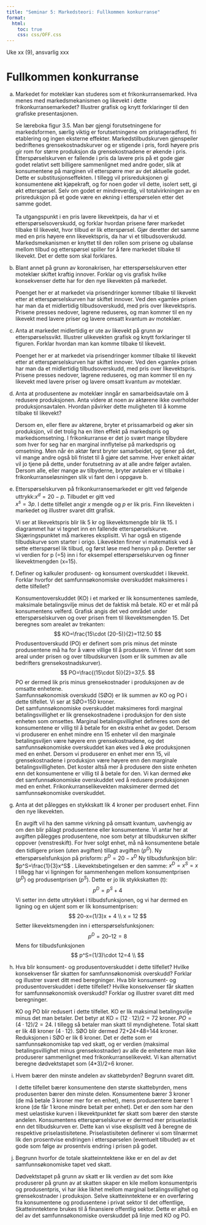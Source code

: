 ```yaml
---
title: "Seminar 5: Markedsteori: Fullkommen konkurranse"
format:
  html:
    toc: true
    css: css/OFF.css
---
```


Uke xx (9), ansvarlig xxx

# Fullkommen konkurranse

a. Markedet for moteklær kan studeres som et frikonkurransemarked. Hva menes med markedsmekanismen og likevekt i dette frikonkurransemarkedet? Illustrer grafisk og knytt forklaringer til den grafiske presentasjonen.
<div class="sol">
Se læreboka figur 3.5. Man bør gjengi forutsetningene for markedsformen, særlig viktig er forutsetningene om pristageradferd, fri etablering og ingen eksterne effekter. Markedstilbudskurven gjenspeiler bedriftenes grensekostnadskurver og er stigende i pris, fordi høyere pris gir rom for større produksjon da grensekostnadene er økende i pris. Etterspørselskurven er fallende i pris da lavere pris på et gode gjør godet relativt sett billigere sammenlignet med andre goder, slik at konsumentene på marginen vil etterspørre mer av det aktuelle godet. Dette er substitusjonseffekten. I tillegg vil prisreduksjonen gi konsumentene økt kjøpekraft, og for noen goder vil dette, isolert sett, gi økt etterspørsel. Selv om godet er mindreverdig, vil totalvirkningen av en prisreduksjon på et gode være en økning i etterspørselen etter det samme godet.  
<br>
Ta utgangspunkt i en pris lavere likevektpeis, da har vi et etterspørselsoverskudd, og forklar hvordan prisene fører markedet tilbake til likevekt, hvor tilbud er lik etterspørsel. Gjør deretter det samme med en pris høyere enn likevektspris, da har vi et tilbudsoverskudd.
<br>
Markedsmekanismen er knyttet til den rollen som prisene og ubalanse mellom tilbud og etterspørsel spiller for å føre markedet tilbake til likevekt. Det er dette som skal forklares. 
</div>
a. Blant annet på grunn av koronakrisen, har etterspørselskurven etter moteklær skiftet kraftig innover. Forklar og vis grafisk hvilke konsekvenser dette har for den nye likevekten på markedet.
<div class="sol">
Poenget her er at markedet via prisendringer kommer tilbake til likevekt etter at etterspørselskurven har skiftet innover. Ved den «gamle» prisen har man da et midlertidig tilbudsoverskudd, med pris over likevektspris. Prisene presses nedover, lagrene reduseres, og man kommer til en ny likevekt med lavere priser og lavere omsatt kvantum av moteklær.
</div>
a. Anta at markedet midlertidig er ute av likevekt på grunn av etterspørselssvikt. Illustrer ulikevekten grafisk og knytt forklaringer til figuren. Forklar hvordan man kan komme tilbake til likevekt.
<div class="sol">
Poenget her er at markedet via prisendringer kommer tilbake til likevekt etter at etterspørselskurven har skiftet innover. Ved den «gamle» prisen har man da et midlertidig tilbudsoverskudd, med pris over likevektspris. Prisene presses nedover, lagrene reduseres, og man kommer til en ny likevekt med lavere priser og lavere omsatt kvantum av moteklær.
</div>
a. Anta at produsentene av moteklær inngår en samarbeidsavtale om å redusere produksjonen. Anta videre at noen av aktørene ikke overholder produksjonsavtalen. Hvordan påvirker dette muligheten til å komme tilbake til likevekt?
<div class="sol">
Dersom en, eller flere av aktørene, bryter et prissamarbeid og øker sin produksjon, vil det trolig ha en liten effekt på markedspris og markedsomsetning. I frikonkurranse er det jo svært mange tilbydere som hver for seg har en marginal innflytelse på markedspris og omsetning. Men når én aktør først bryter samarbeidet, og tjener på det, vil mange andre også bli fristet til å gjøre det samme. Hver enkelt aktør vil jo tjene på dette, under forutsetning av at alle andre følger avtalen. Dersom alle, eller mange av tilbyderne, bryter avtalen er vi tilbake i frikonkurranseløsningen slik vi fant den i oppgave b.   
</div>
a. Etterspørselskurven på frikonkurransemarkedet er gitt ved følgende uttrykk:$x^d= 20-p$. Tilbudet er gitt ved  
$x^s=3p$. I dette tilfellet angir $x$ mengde og $p$ er lik pris. Finn likevekten i markedet og illustrer svaret ditt grafisk.
<div class="sol">
Vi ser at likevektspris blir lik 5 kr og likevektsmengde blir lik 15. I diagrammet har vi tegnet inn en fallende etterspørselskurve. Skjæringspunktet må markeres eksplisitt. Vi har også en stigende tilbudskurve som starter i origo. 
Likevekten finner vi matematisk ved å sette etterspørsel lik tilbud, og først løse med hensyn på p. Deretter ser vi verdien for p (=5) inn i for eksempel etterspørselskurven og finner likevektmengden (x=15). 
</div>
a. Definer og kalkuler produsent- og konsument overskuddet i likevekt. Forklar hvorfor det samfunnsøkonomiske overskuddet maksimeres i dette tilfellet?
<div class="sol">
Konsumentoverskuddet (KO) i et marked er lik konsumentenes samlede, maksimale betalingsvilje minus det de faktisk må betale. KO er et mål på konsumentens velferd. Grafisk angis det ved området under etterspørselskurven og over prisen frem til likevektsmengden 15.  Det beregnes som arealet av trekanten: 
$$
KO=\frac{15\cdot (20-5)}{2}=112.50  
$$
Produsentoverskudd (PO) er definert som pris minus det minste produsentene må ha for å være villige til å produsere. Vi finner det som areal under prisen og over tilbudskurven (som er lik summen av alle bedrifters grensekostnadskurver). 
$$
PO=\frac{(15\cdot 5)}{2}=37,5. 
$$
PO er dermed lik pris minus grensekostnader i produksjonen av de omsatte enhetene. 
<br>
Samfunnsøkonomisk overskudd (SØO) er lik summen av KO og PO i dette tilfellet. Vi ser at SØO=150 kroner. 
<br>
Det samfunnsøkonomiske overskuddet maksimeres fordi marginal betalingsvillighet er lik grensekostnadene i produksjon for den siste enheten som omsettes. Marginal betalingsvillighet defineres som det konsumentene er villig til å betale for en ekstra enhet av godet. Dersom vi produserer en enhet mindre enn 15 enheter vil den marginale betalingsviljen være høyere enn grensekostnadene, og det samfunnsøkonomiske overskuddet kan økes ved å øke produksjonen med en enhet. Dersom vi produserer en enhet mer enn 15, vil grensekostnadene i produksjon være høyere enn den marginale betalingsvilligheten. Det koster altså mer å produsere den siste enheten enn det konsumentene er villig til å betale for den. Vi kan dermed øke det samfunnsøkonomiske overskuddet ved å redusere produksjonen med en enhet. Frikonkurranselikevekten maksimerer dermed det samfunnsøkonomiske overskuddet. 
</div>
a. Anta at det pålegges en stykkskatt lik 4 kroner per produsert enhet. Finn den nye likevekten.
<div class="sol">
En avgift vil ha den samme virkning på omsatt kvantum, uavhengig av om den blir pålagt produsentene eller konsumentene. Vi antar her at avgiften pålegges produsentene, noe som betyr at tilbudskurven skifter oppover (venstreskift). For hver solgt enhet, må nå konsumentene betale den tidligere prisen (uten avgiften) tillagt avgiften ($p^D$). Ny etterspørselsfunksjon på prisform: $p^D=20-x^D$ Ny tilbudsfunksjon blir: $p^S=\frac{1}{3}x^S$ . Likevektsbetingelsen er den samme: $x^D=x^S=x$  I tillegg har vi ligningen for sammenhengen mellom konsumentprisen ($p^D$) og produsentprisen ($p^S$). Dette er jo lik stykkskatten (t): 
$$
p^D = p^S + 4
$$
Vi setter inn dette uttrykket i tilbudsfunksjonen, og vi har dermed en ligning og en ukjent som er lik konsumentprisen: 
$$
20-x=(1/3)x + 4 \\
x = 12
$$
Setter likevektsmengden inn i etterspørselsfunksjonen: 
$$
p^D=20–12=8 
$$
Mens for tilbudsfunksjonen
$$
p^S=(1/3)\cdot 12=4 \\
$$
</div>
a. Hva blir konsument- og produsentoverskuddet i dette tilfellet? Hvilke konsekvenser får
skatten for samfunnsøkonomisk overskudd? Forklar og illustrer svaret ditt med
beregninger.
Hva blir konsument- og produsentoverskuddet i dette tilfellet? Hvilke konsekvenser får
skatten for samfunnsøkonomisk overskudd? Forklar og illustrer svaret ditt med
beregninger.
<div class="sol">
KO og PO blir redusert i dette tilfellet. KO er lik maksimal betalingsvilje minus det
man betaler. Det betyr at KO = $(12\cdot 12)/2=72$ kroner. $PO=(4\cdot 12)/2=24$. I tillegg så
betaler man skatt til myndighetene. Total skatt er lik 48 kroner ($4 \cdot 12$). SØO blir
dermed 72+24+48=144 kroner. Reduksjonen i SØO er lik 6 kroner. Det er dette som
er samfunnsøkonomiske tap ved skatt, og er verdien (maksimal betalingsvillighet
minus grensekostnader) av alle de enhetene man ikke produserer sammenlignet med
frikonkurranselikevekt. Vi kan alternativt beregne dødvektstapet som (4*3)/2=6
kroner.
</div>
a. Hvem bærer den minste andelen av skattebyrden? Begrunn svaret ditt.
<div class="sol">
I dette tilfellet bærer konsumentene den største skattebyrden, mens produsenten bærer den minste delen. Konsumentene bærer 3 kroner (de må betale 3 kroner mer for en enhet), mens produsentene bærer 1 krone (de får 1 krone mindre betalt per enhet). Det er den som har den mest uelastiske kurven i likevektpunktet før skatt som bærer den største andelen. Konsumentens etterspørselskurve er dermed mer prisuelastisk enn det tilbudskurven er. Dette kan vi vise eksplisitt ved å beregne de respektive priselastisitetene. Priselastisiteten definerer vi som tilnærmet lik den prosentvise endringen i etterspørselen (eventuelt tilbudet) av et gode som følge av prosentvis endring i prisen på godet. 
</div>
a. Begrunn hvorfor de totale skatteinntektene ikke er en del av det samfunnsøkonomiske tapet ved skatt.
<div class="sol">
Dødvektstapet på grunn av skatt er lik verdien av det som ikke produserer på grunn av at skatten skaper en kile mellom konsumentpris og produsentpris, vi har ikke likhet mellom marginal betalingsvillighet og grensekostnader i produksjon.  Selve skatteinntektene er en overføring fra konsumentene og produsentene i privat sektor til det offentlige, Skatteinntektene brukes til å finansiere offentlig sektor. Dette er altså en del av det samfunnsøkonomiske overskuddet på linje med KO og PO. 
</div>


